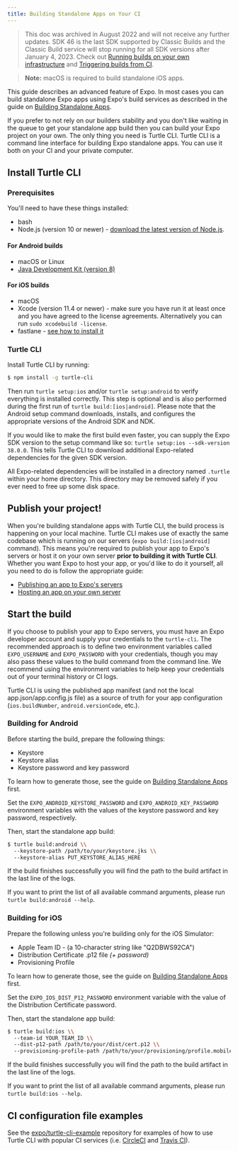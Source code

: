 ```yaml
---
title: Building Standalone Apps on Your CI
---
```


> This doc was archived in August 2022 and will not receive any further updates. SDK 46 is the last SDK supported by Classic Builds and the Classic Build service will stop running for all SDK versions after January 4, 2023. Check out [Running builds on your own infrastructure](/build-reference/local-builds.mdx) and [Triggering builds from CI](/build/building-on-ci.mdx).

> **Note:** macOS is required to build standalone iOS apps.

This guide describes an advanced feature of Expo. In most cases you can build
standalone Expo apps using Expo's build services as described in the guide
on [Building Standalone Apps](building-standalone-apps.mdx).

If you prefer to not rely on our builders stability and you don't like waiting
in the queue to get your standalone app build then you can build your Expo
project on your own. The only thing you need is Turtle CLI. Turtle CLI is
a command line interface for building Expo standalone apps. You can use it
both on your CI and your private computer.

## Install Turtle CLI

### Prerequisites

You'll need to have these things installed:

- bash
- Node.js (version 10 or newer) - [download the latest version of Node.js](https://nodejs.org/en/).

#### For Android builds

- macOS or Linux
- [Java Development Kit (version 8)](https://jdk.java.net/)

#### For iOS builds

- macOS
- Xcode (version 11.4 or newer) - make sure you have run it at least once
  and you have agreed to the license agreements. Alternatively you can run `sudo xcodebuild -license`.
- fastlane - [see how to install it](https://docs.fastlane.tools/getting-started/ios/setup/#installing-fastlane)

### Turtle CLI

Install Turtle CLI by running:

```sh
$ npm install -g turtle-cli
```

Then run `turtle setup:ios` and/or `turtle setup:android` to verify everything
is installed correctly. This step is optional and is also performed during
the first run of `turtle build:[ios|android]`. Please note that the Android setup command
downloads, installs, and configures the appropriate versions of the Android SDK
and NDK.

If you would like to make the first build even faster, you can supply the Expo
SDK version to the setup command like so: `turtle setup:ios --sdk-version 38.0.0`.
This tells Turtle CLI to download additional Expo-related dependencies for
the given SDK version.

All Expo-related dependencies will be installed in a directory named `.turtle`
within your home directory. This directory may be removed safely if you ever
need to free up some disk space.

## Publish your project!

When you're building standalone apps with Turtle CLI, the build process is happening on your local machine.
Turtle CLI makes use of exactly the same codebase which is running on our servers (`expo build:[ios|android]` command).
This means you're required to publish your app to Expo's servers or host it on your own server **prior to building it with Turtle CLI**.
Whether you want Expo to host your app, or you'd like to do it yourself, all you need to do is follow the appropriate guide:

- [Publishing an app to Expo's servers](/archive/classic-updates/publishing.mdx)
- [Hosting an app on your own server](/distribution/custom-updates-server.mdx)

## Start the build

If you choose to publish your app to Expo servers, you must have an Expo
developer account and supply your credentials to the `turtle-cli`.
The recommended approach is to define two environment variables called
`EXPO_USERNAME` and `EXPO_PASSWORD` with your credentials, though you may also
pass these values to the build command from the command line. We recommend
using the environment variables to help keep your credentials out of your
terminal history or CI logs.

Turtle CLI is using the published app manifest (and not the local app.json/app.config.js file)
as a source of truth for your app configuration (`ios.buildNumber`, `android.versionCode`, etc.).

### Building for Android

Before starting the build, prepare the following things:

- Keystore
- Keystore alias
- Keystore password and key password

To learn how to generate those, see the guide on [Building Standalone Apps](building-standalone-apps.mdx)
first.

Set the `EXPO_ANDROID_KEYSTORE_PASSWORD` and `EXPO_ANDROID_KEY_PASSWORD`
environment variables with the values of the keystore password and key password,
respectively.

Then, start the standalone app build:

```sh
$ turtle build:android \\
  --keystore-path /path/to/your/keystore.jks \\
  --keystore-alias PUT_KEYSTORE_ALIAS_HERE
```

If the build finishes successfully you will find the path to the build artifact
in the last line of the logs.

If you want to print the list of all available command arguments,
please run `turtle build:android --help`.

### Building for iOS

Prepare the following unless you're building only for the iOS Simulator:

- Apple Team ID - (a 10-character string like "Q2DBWS92CA")
- Distribution Certificate .p12 file _(+ password)_
- Provisioning Profile

To learn how to generate those, see the guide
on [Building Standalone Apps](building-standalone-apps.mdx) first.

Set the `EXPO_IOS_DIST_P12_PASSWORD` environment variable with the value of
the Distribution Certificate password.

Then, start the standalone app build:

```sh
$ turtle build:ios \\
  --team-id YOUR_TEAM_ID \\
  --dist-p12-path /path/to/your/dist/cert.p12 \\
  --provisioning-profile-path /path/to/your/provisioning/profile.mobileprovision
```

If the build finishes successfully you will find the path to the build artifact
in the last line of the logs.

If you want to print the list of all available command arguments,
please run `turtle build:ios --help`.

## CI configuration file examples

See the [expo/turtle-cli-example](https://github.com/expo/turtle-cli-example) repository
for examples of how to use Turtle CLI with popular CI services (i.e. [CircleCI](https://github.com/expo/turtle-cli-example#circleci)
and [Travis CI](https://github.com/expo/turtle-cli-example#travis-ci)).
